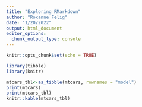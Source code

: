 ```yaml
---
title: "Exploring RMarkdown"
author: "Roxanne Felig"
date: "1/20/2022"
output: html_document
editor_options: 
  chunk_output_type: console
---
```


```r
knitr::opts_chunk$set(echo = TRUE)
```

```r
library(tibble)
library(knitr)
```

```r
mtcars_tbl<-as_tibble(mtcars, rownames = "model")
print(mtcars)
print(mtcars_tbl)
knitr::kable(mtcars_tbl)
```


